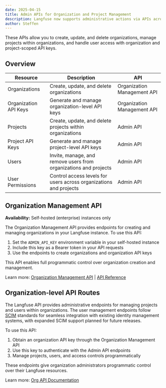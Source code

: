 ```yaml
---
date: 2025-04-15
title: Admin APIs for Organization and Project Management
description: Langfuse now supports administrative actions via APIs across organizations and projects.
author: Steffen
---
```



<ChangelogHeader />

These APIs allow you to create, update, and delete organizations, manage projects within organizations, and handle user access with organization and project-scoped API keys.

## Overview

| Resource              | Description                                                       | API                         |
| --------------------- | ----------------------------------------------------------------- | --------------------------- |
| Organizations         | Create, update, and delete organizations                          | Organization Management API |
| Organization API Keys | Generate and manage organization-level API keys                   | Organization Management API |
| Projects              | Create, update, and delete projects within organizations          | Admin API                   |
| Project API Keys      | Generate and manage project-level API keys                        | Admin API                   |
| Users                 | Invite, manage, and remove users from organizations and projects  | Admin API                   |
| User Permissions      | Control access levels for users across organizations and projects | Admin API                   |

## Organization Management API

**Availability:** Self-hosted (enterprise) instances only

The Organization Management API provides endpoints for creating and managing organizations in your Langfuse instance. To use this API:

1. Set the `ADMIN_API_KEY` environment variable in your self-hosted instance
2. Include this key as a Bearer token in your API requests
3. Use the endpoints to create organizations and organization API keys

This API enables full programmatic control over organization creation and management.

Learn more: [Organization Management API](/self-hosting/organization-management-api) | [API Reference](https://organizations-api.reference.langfuse.com/)

## Organization-level API Routes

The Langfuse API provides administrative endpoints for managing projects and users within organizations.
The user management endpoints follow [SCIM](https://datatracker.ietf.org/doc/html/rfc7642) standards for seamless integration with existing identity management systems, with expanded SCIM support planned for future releases.

To use this API:

1. Obtain an organization API key through the Organization Management API
2. Use this key to authenticate with the Admin API endpoints
3. Manage projects, users, and access controls programmatically

These endpoints give organization administrators programmatic control over their Langfuse resources.

Learn more: [Org API Documentation](/docs/administration/scim-and-org-api)
